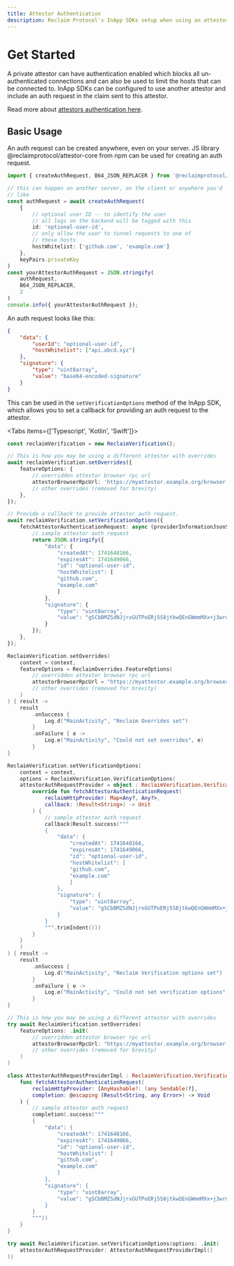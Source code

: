 ```yaml
---
title: Attestor Authentication
description: Reclaim Protocol's InApp SDKs setup when using an attestor with authentication
---
```



# Get Started

A private attestor can have authentication enabled which blocks all un-authenticated connections and can also be used to limit the hosts that can be connected to. InApp SDKs can be configured to use another attestor and include an auth request in the claim sent to this attestor.

Read more about [attestors authentication here](https://github.com/reclaimprotocol/attestor-core/blob/main/docs/run-server.md#enabling-authentication).

## Basic Usage

An auth request can be created anywhere, even on your server. JS library @reclaimprotocol/attestor-core from npm can be used for creating an auth request.

```typescript
import { createAuthRequest, B64_JSON_REPLACER } from '@reclaimprotocol/attestor-core'

// this can happen on another server, on the client or anywhere you'd
// like
const authRequest = await createAuthRequest(
    {
        // optional user ID -- to identify the user
        // all logs on the backend will be tagged with this
        id: 'optional-user-id',
        // only allow the user to tunnel requests to one of
        // these hosts
        hostWhitelist: ['github.com', 'example.com']
    },
    keyPairs.privateKey
)
const yourAttestorAuthRequest = JSON.stringify(
    authRequest, 
    B64_JSON_REPLACER, 
    2
)
console.info({ yourAttestorAuthRequest });
```

An auth request looks like this:

```json
{
    "data": {
        "userId": "optional-user-id",
        "hostWhitelist": ["api.abcd.xyz"]
    },
    "signature": {
        "type": "uint8array",
        "value": "base64-encoded-signature"
    }
}
```

This can be used in the `setVerificationOptions` method of the InApp SDK, which allows you to set a callback for providing an auth request to the attestor.


<Tabs items={['Typescript', 'Kotlin', 'Swift']}>
```typescript tabs="Typescript"
const reclaimVerification = new ReclaimVerification();

// This is how you may be using a different attestor with overrides
await reclaimVerification.setOverrides({
    featureOptions: {
        // overridden attestor browser rpc url
        attestorBrowserRpcUrl: 'https://myattestor.example.org/browser-rpc',
        // other overrides (removed for brevity)
    },
});

// Provide a callback to provide attestor auth request.
await reclaimVerification.setVerificationOptions({
    fetchAttestorAuthenticationRequest: async (providerInformationJsonString: string) => {
        // sample attestor auth request
        return JSON.stringify({
            "data": {
                "createdAt": 1741648166,
                "expiresAt": 1741649066,
                "id": "optional-user-id",
                "hostWhitelist": [
                "github.com",
                "example.com"
                ]
            },
            "signature": {
                "type": "uint8array",
                "value": "gSCbBMZSdNJjrxGUTPoERj5S8jtkwQEnGWmmMXx+j3wrd7pspRkfhE96DauFQTVcp+ErB7zWaBDAWwThOu4Fkxw="
            }
        });
    },
});
```

```kotlin tabs="Kotlin"
ReclaimVerification.setOverrides(
    context = context,
    featureOptions = ReclaimOverrides.FeatureOptions(
        // overridden attestor browser rpc url
        attestorBrowserRpcUrl = "https://myattestor.example.org/browser-rpc"
        // other overrides (removed for brevity)
    )
) { result ->
    result
        .onSuccess {
            Log.d("MainActivity", "Reclaim Overrides set")
        }
        .onFailure { e ->
            Log.e("MainActivity", "Could not set overrides", e)
        }
}

ReclaimVerification.setVerificationOptions(
    context = context,
    options = ReclaimVerification.VerificationOptions(
    attestorAuthRequestProvider = object : ReclaimVerification.VerificationOptions.AttestorAuthRequestProvider {
        override fun fetchAttestorAuthenticationRequest(
            reclaimHttpProvider: Map<Any?, Any?>,
            callback: (Result<String>) -> Unit
        ) {
            // sample attestor auth request
            callback(Result.success("""
            {
                "data": {
                    "createdAt": 1741648166,
                    "expiresAt": 1741649066,
                    "id": "optional-user-id",
                    "hostWhitelist": [
                    "github.com",
                    "example.com"
                    ]
                },
                "signature": {
                    "type": "uint8array",
                    "value": "gSCbBMZSdNJjrxGUTPoERj5S8jtkwQEnGWmmMXx+j3wrd7pspRkfhE96DauFQTVcp+ErB7zWaBDAWwThOu4Fkxw="
                }
            }     
            """.trimIndent()))
        }
    }
    )
) { result ->
    result
        .onSuccess {
            Log.d("MainActivity", "Reclaim Verification options set")
        }
        .onFailure { e ->
            Log.e("MainActivity", "Could not set verification options", e)
        }
}
```

```swift tabs="Swift"
// This is how you may be using a different attestor with overrides
try await ReclaimVerification.setOverrides(
    featureOptions: .init(
        // overridden attestor browser rpc url
        attestorBrowserRpcUrl: "https://myattestor.example.org/browser-rpc"
        // other overrides (removed for brevity)
    )
)

class AttestorAuthRequestProviderImpl : ReclaimVerification.VerificationOptions.AttestorAuthRequestProvider {
    func fetchAttestorAuthenticationRequest(
        reclaimHttpProvider: [AnyHashable?: (any Sendable)?],
        completion: @escaping (Result<String, any Error>) -> Void
    ) {
        // sample attestor auth request
        completion(.success("""
        {
            "data": {
                "createdAt": 1741648166,
                "expiresAt": 1741649066,
                "id": "optional-user-id",
                "hostWhitelist": [
                "github.com",
                "example.com"
                ]
            },
            "signature": {
                "type": "uint8array",
                "value": "gSCbBMZSdNJjrxGUTPoERj5S8jtkwQEnGWmmMXx+j3wrd7pspRkfhE96DauFQTVcp+ErB7zWaBDAWwThOu4Fkxw="
            }
        }
        """))
    }
}

try await ReclaimVerification.setVerificationOptions(options: .init(
    attestorAuthRequestProvider: AttestorAuthRequestProviderImpl()
))
```

</Tabs>
